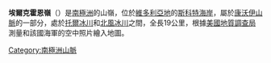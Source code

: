 {{coord|76|40|S|161|3|E|source:GNIS|display=title}}

'''埃爾克霍恩嶺'''（{{lang-en|Elkhorn Ridge}}）是[[南極洲|南極洲]]的山嶺，位於[[維多利亞地|維多利亞地]]的[[斯科特海岸|斯科特海岸]]，屬於[[康沃伊山脈|康沃伊山脈]]的一部分，處於[[托爾冰川|托爾冰川]]和[[北風冰川|北風冰川]]之間，全長19公里，根據[[美國地質調查局|美國地質調查局]]測量和該國海軍的空中照片繪入地圖。

{{DEFAULTSORT:Elkhorn Ridge}}
[[Category:南極洲山脈|Category:南極洲山脈]]


{{ScottCoast-geo-stub}}